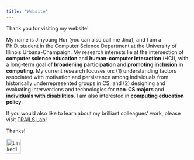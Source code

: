```yaml
---
title: "Website"
---
```


Thank you for visiting my website!

My name is Jinyoung Hur (you can also call me Jina), and I am a Ph.D. student in the Computer Science Department at the University of Illinois Urbana-Champaign. My research interests lie at the intersection of **computer science education** and **human-computer interaction** (HCI), with a long-term goal of **broadening participation** and **promoting inclusion in computing**. My current research focuses on: (1) understanding factors associated with motivation and persistence among individuals from historically underrepresented groups in CS; and (2) designing and evaluating interventions and technologies for **non-CS majors** and **individuals with disabilities**. I am also interested in **computing education policy**.

If you would also like to learn about my brilliant colleagues' work, please visit [TRAILS Lab](https://trailslab.web.illinois.edu/)!

Thanks!

<a href="https://www.linkedin.com/in/jinyoung-jina-hur/" target="_blank">
  <img src="https://cdn-icons-png.flaticon.com/512/174/174857.png" alt="LinkedIn Profile" style="width:40px; height:40px;">
</a>

